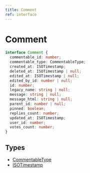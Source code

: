 ```yaml
---
title: Comment
ref: interface
---
```


# Comment

```ts
interface Comment {
  commentable_id: number;
  commentable_type: CommentableType;
  created_at: ISOTimestamp;
  deleted_at: ISOTimestamp | null;
  edited_at: ISOTimestamp | null;
  edited_by_id: number | null;
  id: number;
  legacy_name: string | null;
  message: string | null;
  message_html: string | null;
  parent_id: number | null;
  pinned: boolean;
  replies_count: number;
  updated_at: ISOTimestamp;
  user_id: number;
  votes_count: number;
}
```

## Types

- [CommentableType](/references/commetable-type)
- [ISOTimestamp](/references/iso-timestamp)